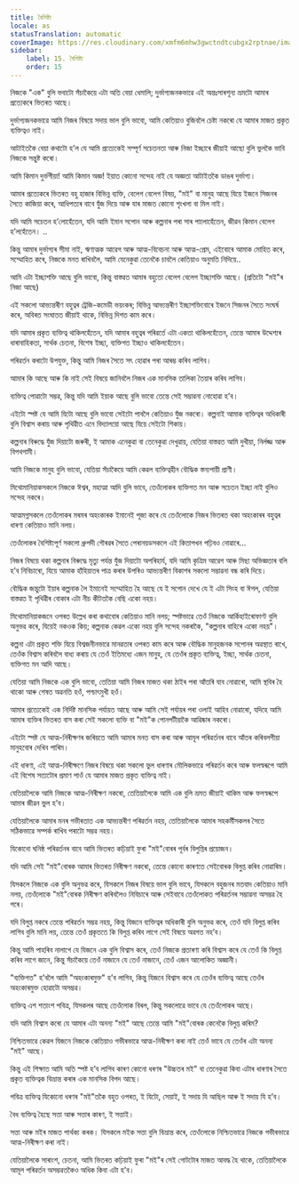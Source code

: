 ```yaml
---
title: বৈশিষ্ট্য
locale: as
statusTranslation: automatic
coverImage: https://res.cloudinary.com/xmfm6mhw3gwctndtcubgx2rptnae/image/upload/v1740468922/small_cover_tratado_de_psicologia_revolucionaria_a4c0dca4e0.webp
sidebar:
    label: 15. বৈশিষ্ট্য
    order: 15
---
```

নিজকে "এক" বুলি ভবাটো সঁচাকৈয়ে এটা অতি বেয়া ধেমালি; দুৰ্ভাগ্যজনকভাৱে এই অন্তঃসাৰশূন্য ভ্ৰমটো আমাৰ প্ৰত্যেকৰে ভিতৰত আছে।

দুৰ্ভাগ্যজনকভাৱে আমি নিজৰ বিষয়ে সদায় ভাল বুলি ভাবো, আমি কেতিয়াও বুজিবলৈ চেষ্টা নকৰো যে আমাৰ মাজত প্ৰকৃত ব্যক্তিত্বও নাই।

আটাইতকৈ বেয়া কথাটো হ’ল যে আমি প্ৰত্যেকেই সম্পূৰ্ণ সচেতনতা আৰু নিজা ইচ্ছাৰে জীয়াই আছো বুলি ভুলকৈ ভাবি নিজকে সন্তুষ্ট কৰো।

আমি কিমান দুৰ্ভগীয়া! আমি কিমান অজ্ঞ! ইয়াত কোনো সন্দেহ নাই যে অজ্ঞতা আটাইতকৈ ডাঙৰ দুৰ্ভাগ্য।

আমাৰ প্ৰত্যেকৰে ভিতৰত বহু হাজাৰ বিভিন্ন ব্যক্তি, বেলেগ বেলেগ বিষয়, "মই" বা মানুহ আছে যিয়ে ইজনে সিজনৰ সৈতে কাজিয়া কৰে, আধিপত্যৰ বাবে যুঁজ দিয়ে আৰু যাৰ মাজত কোনো শৃংখলা বা মিল নাই।

যদি আমি সচেতন হ’লোহেঁতেন, যদি আমি ইমান সপোন আৰু কল্পনাৰ পৰা সাৰ পালোহেঁতেন, জীৱন কিমান বেলেগ হ’লহেঁতেন। ..

কিন্তু আমাৰ দুৰ্ভাগ্যৰ সীমা নাই, ঋণাত্মক আৱেগ আৰু আত্ম-বিবেচনা আৰু আত্ম-প্ৰেম, এইবোৰে আমাক মোহিত কৰে, সম্মোহিত কৰে, নিজকে মনত ৰাখিবলৈ, আমি যেনেকুৱা তেনেকৈ চাবলৈ কেতিয়াও অনুমতি নিদিয়ে..

আমি এটা ইচ্ছাশক্তি আছে বুলি ভাবো, কিন্তু বাস্তৱত আমাৰ বহুতো বেলেগ বেলেগ ইচ্ছাশক্তি আছে। (প্ৰতিটো "মই"ৰ নিজা আছে)

এই সকলো আভ্যন্তৰীণ বহুত্বৰ ট্ৰেজি-কমেডী ভয়ংকৰ; বিভিন্ন আভ্যন্তৰীণ ইচ্ছাশক্তিবোৰে ইজনে সিজনৰ সৈতে সংঘৰ্ষ কৰে, অবিৰত সংঘাতত জীয়াই থাকে, বিভিন্ন দিশত কাম কৰে।

যদি আমাৰ প্ৰকৃত ব্যক্তিত্ব থাকিলহেঁতেন, যদি আমাৰ বহুত্বৰ পৰিৱৰ্তে এটা একতা থাকিলহেঁতেন, তেন্তে আমাৰ উদ্দেশ্যৰ ধাৰাবাহিকতা, সাৰ্থক চেতনা, বিশেষ ইচ্ছা, ব্যক্তিগত ইচ্ছাও থাকিলহেঁতেন।

পৰিৱৰ্তন কৰাটো উপযুক্ত, কিন্তু আমি নিজৰ সৈতে সৎ হোৱাৰ পৰা আৰম্ভ কৰিব লাগিব।

আমাৰ কি আছে আৰু কি নাই সেই বিষয়ে জানিবলৈ নিজৰ এক মানসিক তালিকা তৈয়াৰ কৰিব লাগিব।

ব্যক্তিত্ব পোৱাটো সম্ভৱ, কিন্তু যদি আমি ইয়াক আছে বুলি ভাবো তেন্তে সেই সম্ভাৱনা নোহোৱা হ’ব।

এইটো স্পষ্ট যে আমি যিটো আছে বুলি ভাবো সেইটো পাবলৈ কেতিয়াও যুঁজ নকৰো। কল্পনাই আমাক ব্যক্তিত্বৰ অধিকাৰী বুলি বিশ্বাস কৰায় আৰু পৃথিৱীত এনে বিদ্যালয়ো আছে যিয়ে সেইটো শিকায়।

কল্পনাৰ বিৰুদ্ধে যুঁজ দিয়াটো জৰুৰী, ই আমাক এনেকুৱা বা তেনেকুৱা দেখুৱায়, যেতিয়া বাস্তৱত আমি দুখীয়া, নিৰ্লজ্জ আৰু বিপথগামী।

আমি নিজকে মানুহ বুলি ভাবো, যেতিয়া সঁচাকৈয়ে আমি কেৱল ব্যক্তিত্বহীন বৌদ্ধিক স্তন্যপায়ী প্ৰাণী।

মিথোমানিয়াকসকলে নিজকে ঈশ্বৰ, মহাত্মা আদি বুলি ভাবে, তেওঁলোকৰ ব্যক্তিগত মন আৰু সচেতন ইচ্ছা নাই বুলিও সন্দেহ নকৰে।

আত্মমগ্নসকলে তেওঁলোকৰ মৰমৰ অহংকাৰক ইমানেই পূজা কৰে যে তেওঁলোকে নিজৰ ভিতৰত থকা অহংকাৰৰ বহুত্বৰ ধাৰণা কেতিয়াও মানি নলয়।

তেওঁলোকৰ বৈশিষ্ট্যপূৰ্ণ সকলো ধ্ৰুপদী গৌৰৱৰ সৈতে পেৰানয়ডসকলে এই কিতাপখন পঢ়িবও নোৱাৰে...

নিজৰ বিষয়ে থকা কল্পনাৰ বিৰুদ্ধে মৃত্যু পৰ্যন্ত যুঁজ দিয়াটো অপৰিহাৰ্য, যদি আমি কৃত্ৰিম আৱেগ আৰু মিছা অভিজ্ঞতাৰ বলি হ’ব নিবিচাৰো, যিয়ে আমাক হাঁ‌হিয়াতৰ পাত্ৰ কৰাৰ উপৰিও আভ্যন্তৰীণ বিকাশৰ সকলো সম্ভাৱনা বন্ধ কৰি দিয়ে।

বৌদ্ধিক জন্তুটো ইয়াৰ কল্পনাক লৈ ইমানেই সম্মোহিত হৈ আছে যে ই সপোন দেখে যে ই এটা সিংহ বা ঈগল, যেতিয়া বাস্তৱত ই পৃথিৱীৰ বোকাৰ এটা নীচ কীটতকৈ বেছি একো নহয়।

মিথোমানিয়াকজনে ওপৰত উল্লেখ কৰা কথাবোৰ কেতিয়াও মানি নলয়; স্পষ্টভাৱে তেওঁ নিজকে আৰ্কিহাইৰোফাণ্ট বুলি অনুভৱ কৰে, যিয়েই নকওক কিয়; কল্পনাক কেৱল একো নহয় বুলি সন্দেহ নকৰাকৈ, "কল্পনাৰ বাহিৰে একো নহয়"।

কল্পনা এটা প্ৰকৃত শক্তি যিয়ে বিশ্বজনীনভাৱে মানৱতাৰ ওপৰত কাম কৰে আৰু বৌদ্ধিক মানুহজনক সপোনৰ অৱস্থাত ৰাখে, তেওঁক বিশ্বাস কৰিবলৈ বাধ্য কৰায় যে তেওঁ ইতিমধ্যে এজন মানুহ, যে তেওঁৰ প্ৰকৃত ব্যক্তিত্ব, ইচ্ছা, সাৰ্থক চেতনা, ব্যক্তিগত মন আদি আছে।

যেতিয়া আমি নিজকে এক বুলি ভাবো, তেতিয়া আমি নিজৰ মাজত থকা ঠাইৰ পৰা আঁতৰি যাব নোৱাৰো, আমি স্থবিৰ হৈ থাকো আৰু শেষত অৱনতি হওঁ, পশ্চাৎমুখী হওঁ।

আমাৰ প্ৰত্যেকেই এক নিৰ্দিষ্ট মানসিক পৰ্যায়ত আছে আৰু আমি সেই পৰ্যায়ৰ পৰা ওলাই আহিব নোৱাৰো, যদিহে আমি আমাৰ ব্যক্তিৰ ভিতৰত বাস কৰা সেই সকলো ব্যক্তি বা "মই"ক পোনপটীয়াকৈ আৱিষ্কাৰ নকৰো।

এইটো স্পষ্ট যে আত্ম-নিৰীক্ষণৰ জৰিয়তে আমি আমাৰ মনত বাস কৰা আৰু আমূল পৰিৱৰ্তনৰ বাবে আঁতৰ কৰিবলগীয়া মানুহবোৰ দেখিব পাৰিম।

এই ধাৰণা, এই আত্ম-নিৰীক্ষণে নিজৰ বিষয়ে থকা সকলো ভুল ধাৰণাৰ মৌলিকভাৱে পৰিৱৰ্তন কৰে আৰু ফলস্বৰূপে আমি এই বিশেষ সত্যটোৰ প্ৰমাণ পাওঁ যে আমাৰ মাজত প্ৰকৃত ব্যক্তিত্ব নাই।

যেতিয়ালৈকে আমি নিজকে আত্ম-নিৰীক্ষণ নকৰো, তেতিয়ালৈকে আমি এক বুলি ভ্ৰমত জীয়াই থাকিম আৰু ফলস্বৰূপে আমাৰ জীৱন ভুল হ’ব।

যেতিয়ালৈকে আমাৰ মনৰ গভীৰতাত এক আভ্যন্তৰীণ পৰিৱৰ্তন নহয়, তেতিয়ালৈকে আমাৰ সহকৰ্মীসকলৰ সৈতে সঠিকভাৱে সম্পৰ্ক ৰাখিব পৰাটো সম্ভৱ নহয়।

যিকোনো ঘনিষ্ঠ পৰিৱৰ্তনৰ বাবে আমি ভিতৰত কঢ়িয়াই ফুৰা "মই"বোৰৰ পূৰ্বৰ বিলুপ্তিৰ প্ৰয়োজন।

যদি আমি সেই "মই"বোৰক আমাৰ ভিতৰত নিৰীক্ষণ নকৰো, তেন্তে কোনো কাৰণতে সেইবোৰক বিলুপ্ত কৰিব নোৱাৰিম।

যিসকলে নিজকে এক বুলি অনুভৱ কৰে, যিসকলে নিজৰ বিষয়ে ভাল বুলি ভাবে, যিসকলে বহুজনৰ মতবাদ কেতিয়াও মানি নলয়, তেওঁলোকে "মই"বোৰক নিৰীক্ষণ কৰিবলৈও নিবিচাৰে আৰু সেইবাবে তেওঁলোকত পৰিৱৰ্তনৰ সম্ভাৱনা অসম্ভৱ হৈ পৰে।

যদি বিলুপ্ত নকৰে তেন্তে পৰিৱৰ্তন সম্ভৱ নহয়, কিন্তু যিজনে ব্যক্তিত্বৰ অধিকাৰী বুলি অনুভৱ কৰে, তেওঁ যদি বিলুপ্ত কৰিব লাগিব বুলি মানি লয়, তেন্তে তেওঁ প্ৰকৃততে কি বিলুপ্ত কৰিব লাগে সেই বিষয়ে অৱগত নহ’ব।

কিন্তু আমি পাহৰিব নালাগে যে যিজনে এক বুলি বিশ্বাস কৰে, তেওঁ নিজকে প্ৰতাৰণা কৰি বিশ্বাস কৰে যে তেওঁ কি বিলুপ্ত কৰিব লাগে জানে, কিন্তু সঁচাকৈয়ে তেওঁ নাজানে যে তেওঁ নাজানে, তেওঁ এজন আলোকিত অজ্ঞানী।

"ব্যক্তিগত" হ’বলৈ আমি "অহংকাৰমুক্ত" হ’ব লাগিব, কিন্তু যিজনে বিশ্বাস কৰে যে তেওঁৰ ব্যক্তিত্ব আছে তেওঁৰ অহংকাৰমুক্ত হোৱাটো অসম্ভৱ।

ব্যক্তিত্ব এশ শতাংশ পবিত্ৰ, যিসকলৰ আছে তেওঁলোক বিৰল, কিন্তু সকলোৱে ভাবে যে তেওঁলোকৰ আছে।

যদি আমি বিশ্বাস কৰো যে আমাৰ এটা অনন্য "মই" আছে তেন্তে আমি "মই"বোৰক কেনেকৈ বিলুপ্ত কৰিম?

নিশ্চিতভাৱে কেৱল যিজনে নিজকে কেতিয়াও গভীৰভাৱে আত্ম-নিৰীক্ষণ কৰা নাই তেওঁ ভাবে যে তেওঁৰ এটা অনন্য "মই" আছে।

কিন্তু এই শিক্ষাত আমি অতি স্পষ্ট হ’ব লাগিব কাৰণ কোনো ধৰণৰ "উচ্চতৰ মই" বা তেনেকুৱা কিবা এটাৰ ধাৰণাৰ সৈতে প্ৰকৃত ব্যক্তিত্বক বিভ্ৰান্ত কৰাৰ এক মানসিক বিপদ আছে।

পবিত্ৰ ব্যক্তিত্ব যিকোনো ধৰণৰ "মই"তকৈ বহুত ওপৰত, ই যিটো, সেয়াই, ই সদায় যি আছিল আৰু ই সদায় যি হ’ব।

বৈধ ব্যক্তিত্ব হৈছে সত্তা আৰু সত্তাৰ কাৰণ, ই সত্তাই।

সত্তা আৰু মইৰ মাজত পাৰ্থক্য কৰক। যিসকলে মইক সত্তা বুলি বিভ্ৰান্ত কৰে, তেওঁলোকে নিশ্চিতভাৱে নিজকে গভীৰভাৱে আত্ম-নিৰীক্ষণ কৰা নাই।

যেতিয়ালৈকে সাৰাংশ, চেতনা, আমি ভিতৰত কঢ়িয়াই ফুৰা "মই"ৰ সেই গোটটোৰ মাজত আবদ্ধ হৈ থাকে, তেতিয়ালৈকে আমূল পৰিৱৰ্তন অসম্ভৱতকৈও অধিক কিবা এটা হ’ব।
